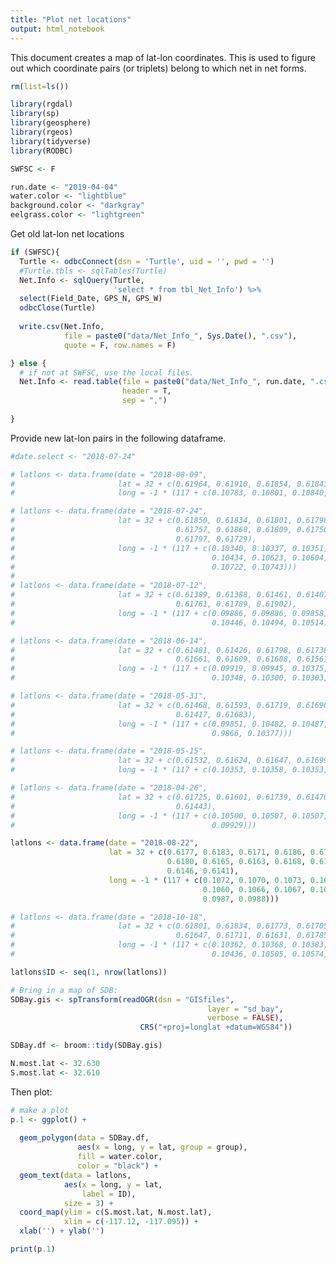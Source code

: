 ```yaml
---
title: "Plot net locations"
output: html_notebook
---
```


This document creates a map of lat-lon coordinates. This is used to figure out which coordinate pairs (or triplets) belong to which net in net forms.  

```r
rm(list=ls())

library(rgdal)
library(sp)
library(geosphere)
library(rgeos)
library(tidyverse)
library(RODBC)

SWFSC <- F

run.date <- "2019-04-04"
water.color <- "lightblue"
background.color <- "darkgray"
eelgrass.color <- "lightgreen"


```

Get old lat-lon net locations
```r
if (SWFSC){
  Turtle <- odbcConnect(dsn = 'Turtle', uid = '', pwd = '')
  #Turtle.tbls <- sqlTables(Turtle)
  Net.Info <- sqlQuery(Turtle,
                       'select * from tbl_Net_Info') %>%
  select(Field_Date, GPS_N, GPS_W)
  odbcClose(Turtle)
  
  write.csv(Net.Info,
            file = paste0("data/Net_Info_", Sys.Date(), ".csv"),
            quote = F, row.names = F)

} else {
  # if not at SWFSC, use the local files.
  Net.Info <- read.table(file = paste0("data/Net_Info_", run.date, ".csv"),
                         header = T,
                         sep = ",")
  
}

```




Provide new lat-lon pairs in the following dataframe.

```r
#date.select <- "2018-07-24"

# latlons <- data.frame(date = "2018-08-09",
#                       lat = 32 + c(0.61964, 0.61910, 0.61854, 0.61843, 0.61791, 0.61728),
#                       long = -1 * (117 + c(0.10783, 0.10801, 0.10840, 0.10827, 0.10837, 0.10860)))

# latlons <- data.frame(date = "2018-07-24",
#                       lat = 32 + c(0.61850, 0.61834, 0.61801, 0.61798, 0.61712, 
#                                    0.61757, 0.61860, 0.61809, 0.61750, 0.61843, 
#                                    0.61797, 0.61729),
#                       long = -1 * (117 + c(0.10340, 0.10337, 0.10351, 0.10387, 0.10472, 
#                                            0.10434, 0.10623, 0.10604, 0.10608, 0.10698, 
#                                            0.10722, 0.10743)))
# 
# latlons <- data.frame(date = "2018-07-12",
#                       lat = 32 + c(0.61389, 0.61388, 0.61461, 0.61407, 0.61643, 
#                                    0.61761, 0.61789, 0.61902),
#                       long = -1 * (117 + c(0.09886, 0.09886, 0.09858, 0.09881, 0.10399, 
#                                            0.10446, 0.10494, 0.10514)))

# latlons <- data.frame(date = "2018-06-14",
#                       lat = 32 + c(0.61481, 0.61426, 0.61798, 0.61738, 0.61678, 
#                                    0.61661, 0.61609, 0.61608, 0.61561),
#                       long = -1 * (117 + c(0.09919, 0.09945, 0.10375, 0.10359, 0.10348, 
#                                            0.10348, 0.10300, 0.10303, 0.10272)))

# latlons <- data.frame(date = "2018-05-31",
#                       lat = 32 + c(0.61468, 0.61593, 0.61719, 0.61690, 0.61806, 
#                                    0.61417, 0.61683),
#                       long = -1 * (117 + c(0.09851, 0.10482, 0.10487, 0.10438, 0.10442, 
#                                            0.9866, 0.10377)))

# latlons <- data.frame(date = "2018-05-15",
#                       lat = 32 + c(0.61532, 0.61624, 0.61647, 0.61699, 0.61763),
#                       long = -1 * (117 + c(0.10353, 0.10358, 0.10353, 0.10365, 0.10353)))

# latlons <- data.frame(date = "2018-04-26",
#                       lat = 32 + c(0.61725, 0.61601, 0.61739, 0.61476, 0.61415,
#                                    0.61443),
#                       long = -1 * (117 + c(0.10500, 0.10507, 0.10507, 0.09920, 0.09930,
#                                            0.09929)))

latlons <- data.frame(date = "2018-08-22",
                      lat = 32 + c(0.6177, 0.6183, 0.6171, 0.6186, 0.6192,
                                   0.6180, 0.6165, 0.6163, 0.6168, 0.6144,
                                   0.6146, 0.6141),
                      long = -1 * (117 + c(0.1072, 0.1070, 0.1073, 0.1057, 0.1054,
                                           0.1060, 0.1066, 0.1067, 0.1066, 0.0988,
                                           0.0987, 0.0988)))

# latlons <- data.frame(date = "2018-10-18",
#                       lat = 32 + c(0.61801, 0.61834, 0.61773, 0.61705, 0.61770, 
#                                    0.61647, 0.61711, 0.61631, 0.61785),
#                       long = -1 * (117 + c(0.10362, 0.10368, 0.10383, 0.10413, 0.10407,
#                                            0.10436, 0.10505, 0.10574, 0.10484)))

latlons$ID <- seq(1, nrow(latlons))
```


```r
# Bring in a map of SDB:
SDBay.gis <- spTransform(readOGR(dsn = "GISfiles",
                                            layer = "sd_bay",
                                            verbose = FALSE),
                             CRS("+proj=longlat +datum=WGS84"))

SDBay.df <- broom::tidy(SDBay.gis)

N.most.lat <- 32.630
S.most.lat <- 32.610

```

Then plot:

```r
# make a plot
p.1 <- ggplot() +
 
  geom_polygon(data = SDBay.df,
               aes(x = long, y = lat, group = group),
               fill = water.color,
               color = "black") +
  geom_text(data = latlons,
            aes(x = long, y = lat,
                label = ID),
            size = 3) +
  coord_map(ylim = c(S.most.lat, N.most.lat),
            xlim = c(-117.12, -117.095)) +
  xlab('') + ylab('')

print(p.1)
```

